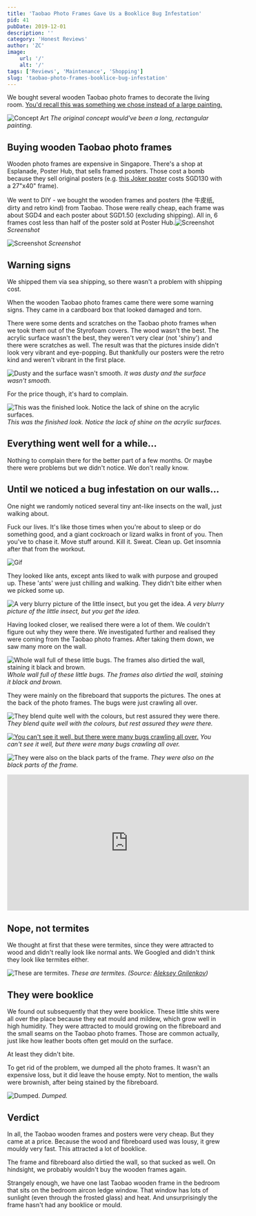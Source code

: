 ```yaml
---
title: 'Taobao Photo Frames Gave Us a Booklice Bug Infestation'
pid: 41
pubDate: 2019-12-01
description: ''
category: 'Honest Reviews'
author: 'ZC'
image:
    url: '/'
    alt: '/'
tags: ['Reviews', 'Maintenance', 'Shopping']
slug: 'taobao-photo-frames-booklice-bug-infestation'
---
```


We bought several wooden Taobao photo frames to decorate the living room. [You'd recall this was something we chose instead of a large painting.](https://btonomics.com/renovation/our-clean-bto-home-design/)

![Concept Art](./images/41_concept1.png) _The original concept would've been a long, rectangular painting._

## Buying wooden Taobao photo frames

Wooden photo frames are expensive in Singapore. There's a shop at Esplanade, Poster Hub, that sells framed posters. Those cost a bomb because they sell original posters (e.g. [this Joker poster](http://www.posterhub.com.sg/original-posters/superheroes/joker-en-4/) costs SGD130 with a 27"x40" frame).

We went to DIY - we bought the wooden frames and posters (the 牛皮纸, dirty and retro kind) from Taobao. Those were really cheap, each frame was about SGD4 and each poster about SGD1.50 (excluding shipping). All in, 6 frames cost less than half of the poster sold at Poster Hub.![Screenshot](./images/41_Screenshot-2019-12-01-22.41.03.png) _Screenshot_

![Screenshot](./images/41_Screenshot-2019-12-01-22.43.40_cr.png) _Screenshot_

## Warning signs

We shipped them via sea shipping, so there wasn't a problem with shipping cost.

When the wooden Taobao photo frames came there were some warning signs. They came in a cardboard box that looked damaged and torn.

There were some dents and scratches on the Taobao photo frames when we took them out of the Styrofoam covers. The wood wasn't the best. The acrylic surface wasn't the best, they weren't very clear (not 'shiny') and there were scratches as well. The result was that the pictures inside didn't look very vibrant and eye-popping. But thankfully our posters were the retro kind and weren't vibrant in the first place.

![Dusty and the surface wasn't smooth.](./images/41_MVIMG_20180519_165934.jpg) _It was dusty and the surface wasn't smooth._

For the price though, it's hard to complain.

![This was the finished look. Notice the lack of shine on the acrylic surfaces.](./images/41_upload_IMG_20180730_210301.jpg) _This was the finished look. Notice the lack of shine on the acrylic surfaces._

## Everything went well for a while...

Nothing to complain there for the better part of a few months. Or maybe there were problems but we didn't notice. We don't really know.

## Until we noticed a bug infestation on our walls...

One night we randomly noticed several tiny ant-like insects on the wall, just walking about.

Fuck our lives. It's like those times when you're about to sleep or do something good, and a giant cockroach or lizard walks in front of you. Then you've to chase it. Move stuff around. Kill it. Sweat. Clean up. Get insomnia after that from the workout.

![Gif](./images/41_source.gif)

They looked like ants, except ants liked to walk with purpose and grouped up. These 'ants' were just chilling and walking. They didn't bite either when we picked some up.

![A very blurry picture of the little insect, but you get the idea.](./images/41_CM190721-205135009.jpg) _A very blurry picture of the little insect, but you get the idea._

Having looked closer, we realised there were a lot of them. We couldn't figure out why they were there. We investigated further and realised they were coming from the Taobao photo frames. After taking them down, we saw many more on the wall.

![Whole wall full of these little bugs. The frames also dirtied the wall, staining it black and brown.](./images/41_IMG_20190721_203005.jpg) _Whole wall full of these little bugs. The frames also dirtied the wall, staining it black and brown._

They were mainly on the <span class="ILfuVd"><span class="e24Kjd">fibreboard</span></span> that supports the pictures. The ones at the back of the photo frames. The bugs were just crawling all over.

![They blend quite well with the colours, but rest assured they were there.](./images/41_IMG_20190721_205628.jpg) _They blend quite well with the colours, but rest assured they were there._

[![You can't see it well, but there were many bugs crawling all over.](./images/41_IMG_20190112_183727.jpg)](https://btonomics.com/wp-content/uploads/2019/11/IMG_20190112_183727.jpg) _You can't see it well, but there were many bugs crawling all over._

![They were also on the black parts of the frame.](./images/41_IMG_20190721_211233.jpg) _They were also on the black parts of the frame._

<p style="text-align: center;">
    <iframe
        src="https://www.youtube.com/embed/e6bT6vDt-Zg"
        width="560"
        height="315"
        frameborder="0"
        allowfullscreen="allowfullscreen"
    ></iframe>
</p>

## Nope, not termites

We thought at first that these were termites, since they were attracted to wood and didn't really look like normal ants. We Googled and didn't think they look like termites either.

![These are termites.](./images/41_7026426847_656aecd3aa_c.jpg) _These are termites. (Source: [Aleksey Gnilenkov](https://www.flickr.com/photos/gnilenkov/))_

## They were booklice

We found out subsequently that they were booklice. These little shits were all over the place because they eat mould and mildew, which grow well in high humidity. They were attracted to mould growing on the <span class="ILfuVd"><span class="e24Kjd">fibreboard</span></span> and the small seams on the Taobao photo frames. Those are common actually, just like how leather boots often get mould on the surface.

At least they didn't bite.

To get rid of the problem, we dumped all the photo frames. It wasn't an expensive loss, but it did leave the house empty. Not to mention, the walls were brownish, after being stained by the <span class="ILfuVd"><span class="e24Kjd">fibreboard</span></span>.

![Dumped.](./images/41_IMG_20190721_210939.jpg) _Dumped._

## Verdict

In all, the Taobao wooden frames and posters were very cheap. But they came at a price. Because the wood and <span class="ILfuVd"><span class="e24Kjd">fibreboard</span></span> used was lousy, it grew mouldy very fast. This attracted a lot of booklice.

The frame and <span class="ILfuVd"><span class="e24Kjd">fibreboard</span></span> also dirtied the wall, so that sucked as well. On hindsight, we probably wouldn't buy the wooden frames again.

Strangely enough, we have one last Taobao wooden frame in the bedroom that sits on the bedroom aircon ledge window. That window has lots of sunlight (even through the frosted glass) and heat. And unsurprisingly the frame hasn't had any booklice or mould.
